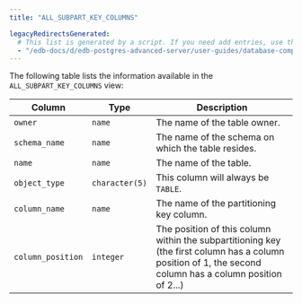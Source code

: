 ```yaml
---
title: "ALL_SUBPART_KEY_COLUMNS"

legacyRedirectsGenerated:
  # This list is generated by a script. If you need add entries, use the `legacyRedirects` key.
  - "/edb-docs/d/edb-postgres-advanced-server/user-guides/database-compatibility-table-partitioning-guide/13/all_subpart_key_columns.html"
---
```


<div id="all_subpart_key_columns" class="registered_link"></div>

The following table lists the information available in the `ALL_SUBPART_KEY_COLUMNS` view:

| Column            | Type           | Description                                                                                                                                               |
| ----------------- | -------------- | --------------------------------------------------------------------------------------------------------------------------------------------------------- |
| `owner`           | `name`         | The name of the table owner.                                                                                                                              |
| `schema_name`     | `name`         | The name of the schema on which the table resides.                                                                                                        |
| `name`            | `name`         | The name of the table.                                                                                                                                    |
| `object_type`     | `character(5)` | This column will always be `TABLE`.                                                                                                                       |
| `column_name`     | `name`         | The name of the partitioning key column.                                                                                                                  |
| `column_position` | `integer`      | The position of this column within the subpartitioning key (the first column has a column position of 1, the second column has a column position of 2...) |

